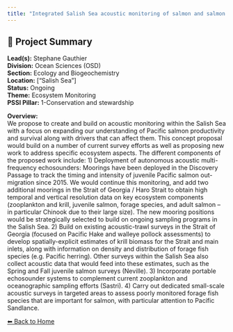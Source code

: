 ```yaml
---
title: "Integrated Salish Sea acoustic monitoring of salmon and salmon prey"
---
```


## 🧬 Project Summary

**Lead(s):** Stephane Gauthier  
**Division:** Ocean Sciences (OSD)  
**Section:** Ecology and Biogeochemistry  
**Location:** ["Salish Sea"]  
**Status:** Ongoing  
**Theme:** Ecosystem Monitoring  
**PSSI Pillar:** 1-Conservation and stewardship  

**Overview:**  
We propose to create and build on acoustic monitoring within the Salish Sea
with a focus on expanding our understanding of Pacific salmon productivity and
survival along with drivers that can affect them. This concept proposal would
build on a number of current survey efforts as well as proposing new work to
address specific ecosystem aspects. The different components of the proposed
work include: 1) Deployment of autonomous acoustic multi-frequency
echosounders: Moorings have been deployed in the Discovery Passage to track
the timing and intensity of juvenile Pacific salmon out-migration since 2015.
We would continue this monitoring, and add two additional moorings in the
Strait of Georgia / Haro Strait to obtain high temporal and vertical
resolution data on key ecosystem components (zooplankton and krill, juvenile
salmon, forage species, and adult salmon – in particular Chinook due to their
large size). The new mooring positions would be strategically selected to
build on ongoing sampling programs in the Salish Sea. 2) Build on existing
acoustic-trawl surveys in the Strait of Georgia (focused on Pacific Hake and
walleye pollock assessments) to develop spatially-explicit estimates of krill
biomass for the Strait and main inlets, along with information on density and
distribution of forage fish species (e.g. Pacific herring). Other surveys
within the Salish Sea also collect acoustic data that would feed into these
estimates, such as the Spring and Fall juvenile salmon surveys (Neville). 3)
Incorporate portable echosounder systems to complement current zooplankton and
oceanographic sampling efforts (Sastri). 4) Carry out dedicated small-scale
acoustic surveys in targeted areas to assess poorly monitored forage fish
species that are important for salmon, with particular attention to Pacific
Sandlance.



[⬅ Back to Home](../index.qmd)
